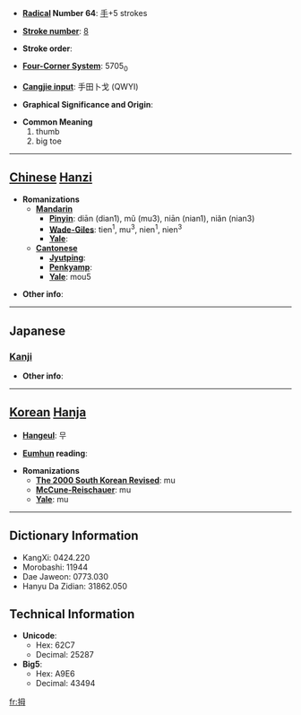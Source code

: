 * '''[[Wiktionary:Chinese radical index| Radical]] Number 64''': [[Wiktionary:Chinese radical index 手|手]]+5 strokes

* '''[[Wiktionary:Chinese total strokes index|Stroke number]]''': [[Wiktionary:Chinese total strokes index 8|8]]

* '''Stroke order''': 

* '''[[Wiktionary:Chinese four corner index|Four-Corner System]]''': 5705<sub>0</sub>

* '''[[Wiktionary:Chinese Cangjie index|Cangjie input]]''': 手田卜戈 (QWYI)

* '''Graphical Significance and Origin''': 

* '''Common Meaning'''
*#thumb
*# big toe


----

== [[Chinese]] [[Hanzi]] ==

* '''Romanizations'''
** '''[[Mandarin]]'''
*** '''[[Pinyin]]''': diān (dian1), mǔ (mu3), niān (nian1), niǎn (nian3)
*** '''[[Wade-Giles]]''': tien<sup>1</sup>, mu<sup>3</sup>, nien<sup>1</sup>, nien<sup>3</sup>
*** '''[[Yale]]''': 
** '''[[Cantonese]]'''
*** '''[[Jyutping]]''':
*** '''[[Penkyamp]]''': 
*** '''[[Yale]]''': mou5

* '''Other info''': 

----

==Japanese==
===[[Kanji]]===
{{kanji|on readings=[[ぼ]] (bo), [[ぼう]] (bō)|kun readings=[[おやゆび]] (oyayubi)}}

* '''Other info''':  

----

== [[Korean]] [[Hanja]] ==

* '''[[Hangeul]]''': 무

* '''[[Eumhun]] reading''': 

* '''Romanizations'''
** '''[[The 2000 South Korean Revised Romanization|The 2000 South Korean Revised]]''': mu
** '''[[McCune-Reischauer]]''': mu
** '''[[Yale]]''': mu

----

== Dictionary Information ==

* KangXi: 0424.220
* Morobashi: 11944
* Dae Jaweon: 0773.030
* Hanyu Da Zidian: 31862.050

== Technical Information ==

* '''Unicode''':
** Hex: 62C7
** Decimal: 25287
* '''Big5''':
** Hex: A9E6
** Decimal: 43494

[[fr:拇]]